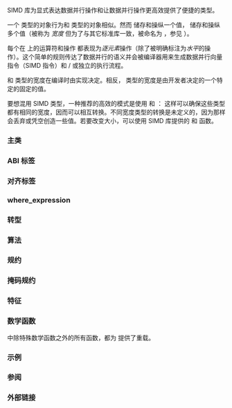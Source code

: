{{title|SIMD 库}}
{{cpp/experimental/simd/navbar}}

{{fmbox|class=noprint|style=font-size: 0.8em|text='''已并入 ISO C++''' 本页面描述的功能已于 2024 年 11 月并入 ISO C++ 标准主线；参见[[cpp/numeric/simd|数据并行类型 (SIMD)]] {{mark since c++26}}}}

SIMD 库为显式表达数据并行操作和让数据并行操作更高效提供了便捷的类型。

一个 {{ltt|cpp/experimental/simd/simd|simd&lt;T&gt;}} 类型的对象行为和 {{tt|T}} 类型的对象相似。然而 {{tt|T}} 储存和操纵一个值，{{tt|simd&lt;T&gt;}} 储存和操纵多个值（被称为 ''宽度'' 但为了与其它标准库一致，被命名为 {{c|size}}，参见 {{ltt|cpp/experimental/simd/simd_size}}）。

每个在 {{tt|simd&lt;T&gt;}} 上的运算符和操作 都表现为''逐元素''操作（除了被明确标注为''水平''的操作）。这个简单的规则传达了数据并行的语义并会被编译器用来生成数据并行向量指令（SIMD 指令）和 / 或独立的执行流程。

{{tt|simd&lt;T&gt;}} 和 {{ltt|cpp/experimental/simd/simd|native_simd&lt;T&gt;}} 类型的宽度在编译时由实现决定。相反，{{ltt|cpp/experimental/simd/simd|fixed_size_simd&lt;T, N&gt;}} 类型的宽度是由开发者决定的一个特定的固定的值。

要想混用 SIMD 类型，一种推荐的高效的模式是使用 {{ltt|cpp/experimental/simd/simd|native_simd}} 和 {{ltt|cpp/experimental/simd/rebind_simd}}：
{{source|1=
#include &lt;experimental/simd&gt;
namespace stdx = std::experimental;

using floatv  = stdx::native_simd&lt;float&gt;;
using doublev = stdx::rebind_simd_t&lt;double, floatv&gt;;
using intv    = stdx::rebind_simd_t&lt;int, floatv&gt;;
}}
这样可以确保这些类型都有相同的宽度，因而可以相互转换。不同宽度类型的转换是未定义的，因为那样会丢弃或凭空创造一些值。若要改变大小，可以使用 SIMD 库提供的 {{ltt|cpp/experimental/simd/split}} 和 {{ltt|cpp/experimental/simd/concat}} 函数。

{{dsc begin}}
{{dsc header|experimental/simd}}
{{dsc end}}

===主类===
{{dsc begin}}
{{dsc inc|cpp/experimental/simd/dsc simd}}
{{dsc inc|cpp/experimental/simd/dsc simd_mask}}
{{dsc end}}

===ABI 标签===
{{dsc begin}}
{{dsc namespace|std::experimental::simd_abi}}
{{dsc inc|cpp/experimental/simd/dsc scalar}}
{{dsc inc|cpp/experimental/simd/dsc fixed_size}}
{{dsc inc|cpp/experimental/simd/dsc compatible}}
{{dsc inc|cpp/experimental/simd/dsc native}}
{{dsc inc|cpp/experimental/simd/dsc max_fixed_size}}
{{dsc inc|cpp/experimental/simd/dsc deduce}}
{{dsc end}}

===对齐标签===
{{dsc begin}}
{{dsc inc|cpp/experimental/simd/element aligned}}
{{dsc inc|cpp/experimental/simd/vector_aligned}}
{{dsc inc|cpp/experimental/simd/overaligned}}
{{dsc end}}

===where_expression===
{{dsc begin}}
{{dsc tclass | cpp/experimental/simd/const_where_expression |以非修改操作选择的元素| notes={{mark since parallelism_ts_2}}}}
{{dsc tclass | cpp/experimental/simd/where_expression |以修改操作选择的元素| notes={{mark since parallelism_ts_2}}}}
{{dsc tfun | cpp/experimental/simd/where |产生 const_where_expression 和 where_expression | notes={{mark since parallelism_ts_2}}}}
{{dsc end}}

===转型===
{{dsc begin}}
{{dsc tfun | cpp/experimental/simd/simd_cast |逐元素 static_cast | notes={{mark since parallelism_ts_2}} | title=simd_cast &lt;br/&gt; static_simd_cast }}
{{dsc tfun | cpp/experimental/simd/abi_cast |逐元素 ABI 转型| notes={{mark since parallelism_ts_2}} | title=to_fixed_size &lt;br/&gt; to_compatible &lt;br/&gt; to_native }}
{{dsc tfun | cpp/experimental/simd/split |分割单个 simd 对象为多个| notes={{mark since parallelism_ts_2}}}}
{{dsc tfun | cpp/experimental/simd/concat |连接多个 simd 对象为单个| notes={{mark since parallelism_ts_2}}}}
{{dsc end}}

===算法===
{{dsc begin}}
{{dsc tfun | cpp/experimental/simd/min |逐元素 min 操作| notes={{mark since parallelism_ts_2}}}}
{{dsc tfun | cpp/experimental/simd/max |逐元素 max 操作| notes={{mark since parallelism_ts_2}}}}
{{dsc tfun | cpp/experimental/simd/minmax |逐元素 minmax 操作| notes={{mark since parallelism_ts_2}}}}
{{dsc tfun | cpp/experimental/simd/clamp |逐元素 clamp 操作| notes={{mark since parallelism_ts_2}}}}
{{dsc end}}

===规约===
{{dsc begin}}
{{dsc tfun | cpp/experimental/simd/reduce |规约向量为单个元素| notes={{mark since parallelism_ts_2}}|title=reduce&lt;br&gt;hmin&lt;br&gt;hmax}}
{{dsc end}}

===掩码规约===
{{dsc begin}}
{{dsc inc|cpp/experimental/simd/dsc all_of}}
{{dsc inc|cpp/experimental/simd/dsc popcount}}
{{dsc inc|cpp/experimental/simd/dsc find_first_set}}
{{dsc end}}

===特征===
{{dsc begin}}
{{dsc inc|cpp/experimental/simd/dsc is_simd}}
{{dsc inc|cpp/experimental/simd/dsc is_abi_tag}}
{{dsc inc|cpp/experimental/simd/dsc is_simd_flag_type}}
{{dsc inc|cpp/experimental/simd/dsc simd_size}}
{{dsc inc|cpp/experimental/simd/dsc memory_alignment}}
{{dsc inc|cpp/experimental/simd/dsc rebind_simd}}
{{dsc end}}

===数学函数===
{{header|cmath}} 中除特殊数学函数之外的所有函数，都为 {{tt|simd}} 提供了重载。

===示例===
{{example
|code=
#include &lt;experimental/simd&gt;
#include &lt;iostream&gt;
#include &lt;string_view&gt;
namespace stdx = std::experimental;

void println(std::string_view name, auto const&amp; a)
{
    std::cout &lt;&lt; name &lt;&lt; ": ";
    for (std::size_t i{}; i != std::size(a); ++i)
        std::cout &lt;&lt; a[i] &lt;&lt; ' ';
    std::cout &lt;&lt; '\n';
}

template&lt;class A&gt;
stdx::simd&lt;int, A&gt; my_abs(stdx::simd&lt;int, A&gt; x)
{
    where(x &lt; 0, x) = -x;
    return x;
}

int main()
{
    const stdx::native_simd&lt;int&gt; a = 1;
    println("a", a);

    const stdx::native_simd&lt;int&gt; b([](int i) { return i - 2; });
    println("b", b);

    const auto c = a + b;
    println("c", c);

    const auto d = my_abs(c);
    println("d", d);

    const auto e = d * d;
    println("e", e);

    const auto inner_product = stdx::reduce(e);
    std::cout &lt;&lt; "inner product: " &lt;&lt; inner_product &lt;&lt; '\n';

    const stdx::fixed_size_simd&lt;long double, 16&gt; x([](int i) { return i; });
    println("x", x);
    println("cos²(x) + sin²(x)", stdx::pow(stdx::cos(x), 2) + stdx::pow(stdx::sin(x), 2));
}
|output=
a: 1 1 1 1 
b: -2 -1 0 1 
c: -1 0 1 2 
d: 1 0 1 2 
e: 1 0 1 4 
inner product: 6
x: 0 1 2 3 4 5 6 7 8 9 10 11 12 13 14 15 
cos²(x) + sin²(x): 1 1 1 1 1 1 1 1 1 1 1 1 1 1 1 1
}}

===参阅===
{{dsc begin}}
{{dsc inc|cpp/numeric/dsc valarray}}
{{dsc end}}

===外部链接===
{{elink begin}}
{{elink|1=[https://github.com/VcDevel/std-simd ISO/IEC TS 19570:2018 Section 9 "Data-Parallel Types" 的实现] — github.com}}
{{elink|1=[https://gcc.gnu.org/git/?p=gcc.git;a=blob;f=libstdc%2B%2B-v3/include/experimental/simd;hb=HEAD GCC/libstdc++] 的 TS 实现达成（GCC-11 提供 {{tt|std::experimental::simd}}） — gcc.gnu.org}}
{{elink end}}

{{langlinks|en|ja}}